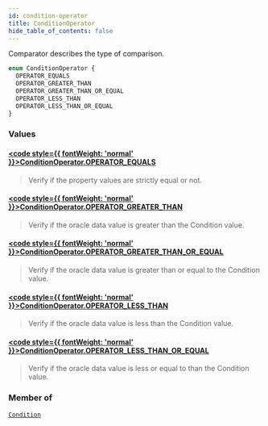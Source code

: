 ```yaml
---
id: condition-operator
title: ConditionOperator
hide_table_of_contents: false
---
```








Comparator describes the type of comparison.

```graphql
enum ConditionOperator {
  OPERATOR_EQUALS
  OPERATOR_GREATER_THAN
  OPERATOR_GREATER_THAN_OR_EQUAL
  OPERATOR_LESS_THAN
  OPERATOR_LESS_THAN_OR_EQUAL
}
```


### Values

#### [<code style={{ fontWeight: 'normal' }}>ConditionOperator.<b>OPERATOR_EQUALS</b></code>](#) 
> Verify if the property values are strictly equal or not.
> 

#### [<code style={{ fontWeight: 'normal' }}>ConditionOperator.<b>OPERATOR_GREATER_THAN</b></code>](#) 
> Verify if the oracle data value is greater than the Condition value.
> 

#### [<code style={{ fontWeight: 'normal' }}>ConditionOperator.<b>OPERATOR_GREATER_THAN_OR_EQUAL</b></code>](#) 
> Verify if the oracle data value is greater than or equal to the Condition
value.
> 

#### [<code style={{ fontWeight: 'normal' }}>ConditionOperator.<b>OPERATOR_LESS_THAN</b></code>](#) 
>  Verify if the oracle data value is less than the Condition value.
> 

#### [<code style={{ fontWeight: 'normal' }}>ConditionOperator.<b>OPERATOR_LESS_THAN_OR_EQUAL</b></code>](#) 
> Verify if the oracle data value is less or equal to than the Condition
value.
> 



### Member of

[`Condition`](/testnet/api/graphql/objects/condition)  <Badge class="secondary" text="object"/>



